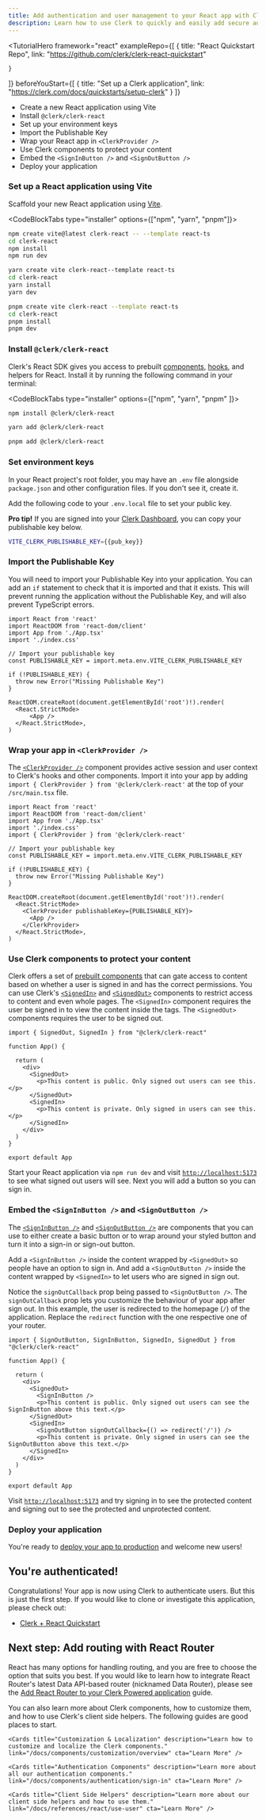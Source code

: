 ```yaml
---
title: Add authentication and user management to your React app with Clerk
description: Learn how to use Clerk to quickly and easily add secure authentication and user management to your React application.
---
```


<TutorialHero 
  framework="react"
  exampleRepo={[ 
    {
      title: "React Quickstart Repo",
      link: "https://github.com/clerk/clerk-react-quickstart"
      
    }
  ]}
  beforeYouStart={[
    {
      title: "Set up a Clerk application",
      link: "https://clerk.com/docs/quickstarts/setup-clerk"
    }
  ]}
>
- Create a new React application using Vite
- Install `@clerk/clerk-react`
- Set up your environment keys
- Import the Publishable Key
- Wrap your React app in `<ClerkProvider />`
- Use Clerk components to protect your content
- Embed the `<SignInButton />` and `<SignOutButton />`
- Deploy your application
</TutorialHero>

<Steps>

### Set up a React application using Vite

Scaffold your new React application using [Vite](https://vitejs.dev/guide/#scaffolding-your-first-vite-project).

<CodeBlockTabs type="installer" options={["npm", "yarn", "pnpm"]}>
  ```bash filename="terminal"
  npm create vite@latest clerk-react -- --template react-ts
  cd clerk-react
  npm install
  npm run dev
  ```

  ```bash filename="terminal"
  yarn create vite clerk-react--template react-ts
  cd clerk-react
  yarn install
  yarn dev
  ```

  ```bash filename="terminal"
  pnpm create vite clerk-react --template react-ts
  cd clerk-react
  pnpm install
  pnpm dev
  ```

</CodeBlockTabs>


### Install `@clerk/clerk-react`

Clerk's React SDK gives you access to prebuilt [components](/docs/components/overview), [hooks](/docs/references/react/use-user), and helpers for React. Install it by running the following command in your terminal:

<CodeBlockTabs type="installer" options={["npm", "yarn",  "pnpm" ]}>
  ```bash filename="terminal"
  npm install @clerk/clerk-react
  ```
  ```bash filename="terminal"
  yarn add @clerk/clerk-react
  ```
  
  ```bash filename="terminal"
  pnpm add @clerk/clerk-react
  ```

</CodeBlockTabs>

### Set environment keys

In your React project's root folder, you may have an `.env` file alongside `package.json` and other configuration files. If you don't see it, create it.

Add the following code to your `.env.local` file to set your public key.

**Pro tip!** If you are signed into your [Clerk Dashboard](https://dashboard.clerk.com/last-active?path=api-keys), you can copy your publishable key below.

<InjectKeys>

```sh filename=".env"
VITE_CLERK_PUBLISHABLE_KEY={{pub_key}}
```

</InjectKeys>

### Import the Publishable Key

You will need to import your Publishable Key into your application. You can add an `if` statement to check that it is imported and that it exists. This will prevent running the application without the Publishable Key, and will also prevent TypeScript errors.

```tsx filename="src/main.tsx" {6-7, 9-11}
import React from 'react'
import ReactDOM from 'react-dom/client'
import App from './App.tsx'
import './index.css'

// Import your publishable key
const PUBLISHABLE_KEY = import.meta.env.VITE_CLERK_PUBLISHABLE_KEY

if (!PUBLISHABLE_KEY) {
  throw new Error("Missing Publishable Key")
}

ReactDOM.createRoot(document.getElementById('root')!).render(
  <React.StrictMode>
      <App />
  </React.StrictMode>,
)
```

### Wrap your app in `<ClerkProvider />`

The [`<ClerkProvider />`](/docs/components/clerk-provider) component provides active session and user context to Clerk's hooks and other components. Import it into your app by adding `import { ClerkProvider } from '@clerk/clerk-react'` at the top of your `/src/main.tsx` file. 
```tsx filename="src/main.tsx" {5, 16, 18}
import React from 'react'
import ReactDOM from 'react-dom/client'
import App from './App.tsx'
import './index.css'
import { ClerkProvider } from '@clerk/clerk-react'

// Import your publishable key
const PUBLISHABLE_KEY = import.meta.env.VITE_CLERK_PUBLISHABLE_KEY

if (!PUBLISHABLE_KEY) {
  throw new Error("Missing Publishable Key")
}

ReactDOM.createRoot(document.getElementById('root')!).render(
  <React.StrictMode>
    <ClerkProvider publishableKey={PUBLISHABLE_KEY}>
      <App />
    </ClerkProvider>
  </React.StrictMode>,
)
```

### Use Clerk components to protect your content

Clerk offers a set of [prebuilt components](/docs/components/overview) that can gate access to content based on whether a user is signed in and has the correct permissions. You can use Clerk's [`<SignedIn>`](/docs/components/control/signed-in) and [`<SignedOut>`](/docs/components/control/signed-out) components to restrict access to content and even whole pages. The `<SignedIn>` component requires the user be signed in to view the content inside the tags. The `<SignedOut>` components requires the user to be signed out.

```tsx filename="src/App.tsx" {1, 7-12}
import { SignedOut, SignedIn } from "@clerk/clerk-react"

function App() {

  return (
    <div>
      <SignedOut>
        <p>This content is public. Only signed out users can see this.</p>
      </SignedOut>
      <SignedIn>
        <p>This content is private. Only signed in users can see this.</p>
      </SignedIn>
    </div>
  )
}

export default App
```

Start your React application via `npm run dev` and visit [`http://localhost:5173`](http://localhost:5173) to see what signed out users will see. Next you will add a button so you can sign in.

### Embed the `<SignInButton />` and `<SignOutButton />`

The [`<SignInButton />`](/docs/components/unstyled/sign-in-button) and [`<SignOutButton />`](/docs/components/unstyled/sign-out-button) are components that you can use to either create a basic button or to wrap around your styled button and turn it into a sign-in or sign-out button.

Add a `<SignInButton />` inside the content wrapped by `<SignedOut>` so people have an option to sign in. And add a `<SignOutButton />` inside the content wrapped by `<SignedIn>` to let users who are signed in sign out. 

Notice the `signOutCallback` prop being passed to `<SignOutButton />`. The `signOutCallback` prop lets you customize the behaviour of your app after sign out. In this example, the user is redirected to the homepage (`/`) of the application. Replace the `redirect` function with the one respective one of your router.

```tsx filename="src/App.tsx" {1, 8, 12}
import { SignOutButton, SignInButton, SignedIn, SignedOut } from "@clerk/clerk-react"

function App() {

  return (
    <div>
      <SignedOut>
        <SignInButton />
        <p>This content is public. Only signed out users can see the SignInButton above this text.</p>
      </SignedOut>
      <SignedIn>
        <SignOutButton signOutCallback={() => redirect('/')} />
        <p>This content is private. Only signed in users can see the SignOutButton above this text.</p>
      </SignedIn>
    </div>
  )
}

export default App
```

Visit [`http://localhost:5173`](http://localhost:5173) and try signing in to see the protected content and signing out to see the protected and unprotected content.

### Deploy your application

You're ready to [deploy your app to production](/docs/deployments/overview) and welcome new users!
</Steps>

## You're authenticated!

Congratulations! Your app is now using Clerk to authenticate users. But this is just the first step. If you would like to clone or investigate this application, please check out:

* [Clerk + React Quickstart](https://github.com/clerk/clerk-react-quickstart)

## Next step: Add routing with React Router

React has many options for handling routing, and you are free to choose the option that suits you best. If you would like to learn how to integrate React Router's latest Data API-based router (nicknamed Data Router), please see the [Add React Router to your Clerk Powered application](/docs/references/react/add-react-router) guide. 

You can also learn more about Clerk components, how to customize them, and how to use Clerk's client side helpers. The following guides are good places to start.

<div className="container mx-auto my-4">
  <div className="grid grid-cols-1 gap-6 md:grid-cols-2">
    <Cards title="Add React Router" description="Learn how to add routing to your app with React Router." link="/docs/references/react/add-react-router" cta="Learn More" />

    <Cards title="Customization & Localization" description="Learn how to customize and localize the Clerk components." link="/docs/components/customization/overview" cta="Learn More" />

    <Cards title="Authentication Components" description="Learn more about all our authentication components." link="/docs/components/authentication/sign-in" cta="Learn More" />

    <Cards title="Client Side Helpers" description="Learn more about our client side helpers and how to use them." link="/docs/references/react/use-user" cta="Learn More" />
  </div>
</div>
